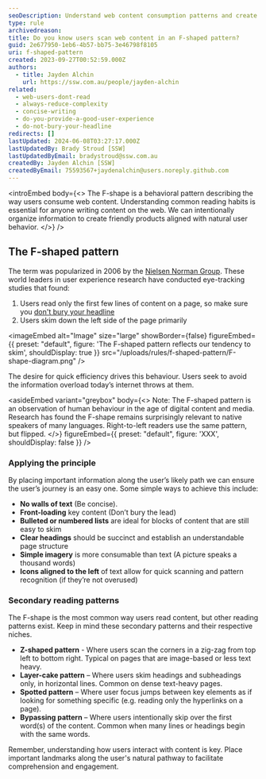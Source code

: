 ```yaml
---
seoDescription: Understand web content consumption patterns and create user-friendly products that align with natural behavior by leveraging the F-Shape reading pattern.
type: rule
archivedreason:
title: Do you know users scan web content in an F-shaped pattern?
guid: 2e677950-1eb6-4b57-bb75-3e46798f8105
uri: f-shaped-pattern
created: 2023-09-27T00:52:59.000Z
authors:
  - title: Jayden Alchin
    url: https://ssw.com.au/people/jayden-alchin
related:
  - web-users-dont-read
  - always-reduce-complexity
  - concise-writing
  - do-you-provide-a-good-user-experience
  - do-not-bury-your-headline
redirects: []
lastUpdated: 2024-06-08T03:27:17.000Z
lastUpdatedBy: Brady Stroud [SSW]
lastUpdatedByEmail: bradystroud@ssw.com.au
createdBy: Jayden Alchin [SSW]
createdByEmail: 75593567+jaydenalchin@users.noreply.github.com
---
```


<introEmbed
  body={<>
The F-shape is a behavioral pattern describing the way users consume web content.
Understanding common reading habits is essential for anyone writing content on the web.
We can intentionally organize information to create friendly products aligned with natural user behavior.
  </>}
/>
## The F-shaped pattern

The term was popularized in 2006 by the [Nielsen Norman Group](https://www.nngroup.com/).
These world leaders in user experience research have conducted eye-tracking studies that found:

1. Users read only the first few lines of content on a page, so make sure you [don't bury your headline](http://www.ssw.com.au/rules/do-not-bury-your-headline)
2. Users skim down the left side of the page primarily


<imageEmbed
  alt="Image"
  size="large"
  showBorder={false}
  figureEmbed={{
    preset: "default",
    figure: 'The F-shaped pattern reflects our tendency to skim',
    shouldDisplay: true
  }}
  src="/uploads/rules/f-shaped-pattern/F-shape-diagram.png"
/>

The desire for quick efficiency drives this behaviour. Users seek to avoid the information overload today’s internet throws at them.

<asideEmbed
  variant="greybox"
  body={<>
    Note: The F-shaped pattern is an observation of human behaviour in the age of digital content and media.
Research has found the F-shape remains surprisingly relevant to native speakers of many languages.
Right-to-left readers use the same pattern, but flipped.
  </>}
  figureEmbed={{
    preset: "default",
    figure: 'XXX',
    shouldDisplay: false
  }}
/>

### Applying the principle

By placing important information along the user’s likely path we can ensure the user’s journey is an easy one. Some simple ways to achieve this include:

- **No walls of text** (Be concise).
- **Front-loading** key content (Don’t bury the lead)
- **Bulleted or numbered lists** are ideal for blocks of content that are still easy to skim
- **Clear headings** should be succinct and establish an understandable page structure
- **Simple imagery** is more consumable than text (A picture speaks a thousand words)
- **Icons aligned to the left** of text allow for quick scanning and pattern recognition (if they’re not overused)

### Secondary reading patterns

The F-shape is the most common way users read content, but other reading patterns exist. Keep in mind these secondary patterns and their respective niches.

- **Z-shaped pattern** - Where users scan the corners in a zig-zag from top left to bottom right. Typical on pages that are image-based or less text heavy.
- **Layer-cake pattern** – Where users skim headings and subheadings only, in horizontal lines. Common on dense text-heavy pages.
- **Spotted pattern** – Where user focus jumps between key elements as if looking for something specific (e.g. reading only the hyperlinks on a page).
- **Bypassing pattern** – Where users intentionally skip over the first word(s) of the content. Common when many lines or headings begin with the same words.

Remember, understanding how users interact with content is key. Place important landmarks along the user's natural pathway to facilitate comprehension and engagement.
